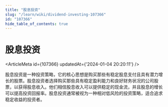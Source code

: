 ```yaml
---
title: "股息投资"
slug: "/learn/wiki/dividend-investing-107366"
id: "107366"
hide_table_of_contents: true
---
```



# 股息投资

<ArticleMeta id={107366} updatedAt={'2024-01-04 20:20:11'} />
<div className='border-solid border-b border-t-0 my-4 border-[var(--ifm-color-gray-300)]' />

股息投资是一种投资策略，它的核心思想是购买那些有稳定股息支付且具有潜力增长的股票。股息投资者选择购买那些具有稳定盈利能力和良好财务状况的公司股票，以获得股息收入。他们相信股息收入可以提供稳定的现金流，并且股息的增长可以提高投资回报率。股息投资通常被视为一种相对低风险的投资策略，适合追求稳定收益的投资者。
